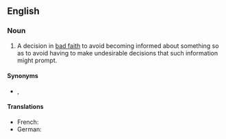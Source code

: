 ==English==

===Noun===
{{wikipedia}}
{{en-noun|-}}

# {{lb|en|idiomatic|legal}} A decision in [[bad faith]] to avoid becoming informed about something so as to avoid having to make undesirable decisions that such information might prompt.

====Synonyms====
* {{sense|bad-faith decision to remain ignorant}} {{l|en|vincible ignorance}}, {{l|en|willful blindness}}

====Translations====
{{trans-top|A decision in bad faith to avoid becoming informed}}
* French: {{t|fr|aveuglement volontaire|m}}
* German: {{t+|de|Ignoranz|f}}
{{trans-mid}}
{{trans-bottom}}